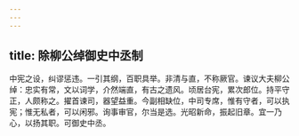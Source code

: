 ```yaml
---
---
---
```

title: 除柳公绰御史中丞制
---



中宪之设，纠谬惩违。一引其纲，百职具举。非清与直，不称厥官。谏议大夫柳公绰：忠实有常，文以词学，介然端直，有古之遗风。顷居台宪，累次郎位。持平守正，人颇称之。擢首谏司，器望益重。今副相缺位，中司专席，惟有守者，可以执宪；惟无私者，可以闲邪。询事审官，尔当是选。光昭新命，振起旧章。宜一乃心，以扬其职。可御史中丞。